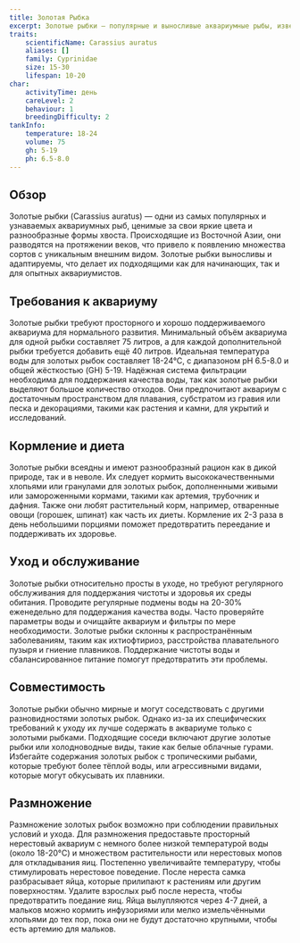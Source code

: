 ```yaml
---
title: Золотая Рыбка
excerpt: Золотые рыбки — популярные и выносливые аквариумные рыбы, известные своими яркими цветами и разнообразными формами хвоста, что делает их любимцами как начинающих, так и опытных аквариумистов.
traits:
    scientificName: Carassius auratus
    aliases: []
    family: Cyprinidae
    size: 15-30
    lifespan: 10-20
char:
    activityTime: день
    careLevel: 2
    behaviour: 1
    breedingDifficulty: 2
tankInfo:
    temperature: 18-24
    volume: 75
    gh: 5-19
    ph: 6.5-8.0
---
```


## Обзор
Золотые рыбки (Carassius auratus) — одни из самых популярных и узнаваемых аквариумных рыб, ценимые за свои яркие цвета и разнообразные формы хвоста. Происходящие из Восточной Азии, они разводятся на протяжении веков, что привело к появлению множества сортов с уникальным внешним видом. Золотые рыбки выносливы и адаптируемы, что делает их подходящими как для начинающих, так и для опытных аквариумистов.

## Требования к аквариуму
Золотые рыбки требуют просторного и хорошо поддерживаемого аквариума для нормального развития. Минимальный объём аквариума для одной рыбки составляет 75 литров, а для каждой дополнительной рыбки требуется добавить ещё 40 литров. Идеальная температура воды для золотых рыбок составляет 18-24°C, с диапазоном pH 6.5-8.0 и общей жёсткостью (GH) 5-19. Надёжная система фильтрации необходима для поддержания качества воды, так как золотые рыбки выделяют большое количество отходов. Они предпочитают аквариум с достаточным пространством для плавания, субстратом из гравия или песка и декорациями, такими как растения и камни, для укрытий и исследований.

## Кормление и диета
Золотые рыбки всеядны и имеют разнообразный рацион как в дикой природе, так и в неволе. Их следует кормить высококачественными хлопьями или гранулами для золотых рыбок, дополненными живыми или замороженными кормами, такими как артемия, трубочник и дафния. Также они любят растительный корм, например, отваренные овощи (горошек, шпинат) как часть их диеты. Кормление их 2-3 раза в день небольшими порциями поможет предотвратить переедание и поддерживать их здоровье.

## Уход и обслуживание
Золотые рыбки относительно просты в уходе, но требуют регулярного обслуживания для поддержания чистоты и здоровья их среды обитания. Проводите регулярные подмены воды на 20-30% еженедельно для поддержания качества воды. Часто проверяйте параметры воды и очищайте аквариум и фильтры по мере необходимости. Золотые рыбки склонны к распространённым заболеваниям, таким как ихтиофтириоз, расстройства плавательного пузыря и гниение плавников. Поддержание чистоты воды и сбалансированное питание помогут предотвратить эти проблемы.

## Совместимость
Золотые рыбки обычно мирные и могут соседствовать с другими разновидностями золотых рыбок. Однако из-за их специфических требований к уходу их лучше содержать в аквариуме только с золотыми рыбками. Подходящие соседи включают другие золотые рыбки или холодноводные виды, такие как белые облачные гурами. Избегайте содержания золотых рыбок с тропическими рыбами, которые требуют более тёплой воды, или агрессивными видами, которые могут обкусывать их плавники.

## Размножение
Размножение золотых рыбок возможно при соблюдении правильных условий и ухода. Для размножения предоставьте просторный нерестовый аквариум с немного более низкой температурой воды (около 18-20°C) и множеством растительности или нерестовых мопов для откладывания яиц. Постепенно увеличивайте температуру, чтобы стимулировать нерестовое поведение. После нереста самка разбрасывает яйца, которые прилипают к растениям или другим поверхностям. Удалите взрослых рыб после нереста, чтобы предотвратить поедание яиц. Яйца вылупляются через 4-7 дней, а мальков можно кормить инфузориями или мелко измельчёнными хлопьями до тех пор, пока они не будут достаточно крупными, чтобы есть артемию для мальков.